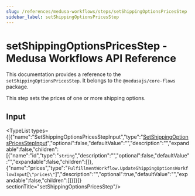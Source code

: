 ```yaml
---
slug: /references/medusa-workflows/steps/setShippingOptionsPricesStep
sidebar_label: setShippingOptionsPricesStep
---
```



# setShippingOptionsPricesStep - Medusa Workflows API Reference

This documentation provides a reference to the `setShippingOptionsPricesStep`. It belongs to the `@medusajs/core-flows` package.

This step sets the prices of one or more shipping options.

## Input

<TypeList types={[{"name":"SetShippingOptionsPricesStepInput","type":"[SetShippingOptionsPricesStepInput](../../../types/core_flows.SetShippingOptionsPricesStepInput/page.mdx)","optional":false,"defaultValue":"","description":"","expandable":false,"children":[{"name":"id","type":"`string`","description":"","optional":false,"defaultValue":"","expandable":false,"children":[]},{"name":"prices","type":"`FulfillmentWorkflow.UpdateShippingOptionsWorkflowInput`[`\"prices\"`]","description":"","optional":true,"defaultValue":"","expandable":false,"children":[]}]}]}  sectionTitle="setShippingOptionsPricesStep"/>
